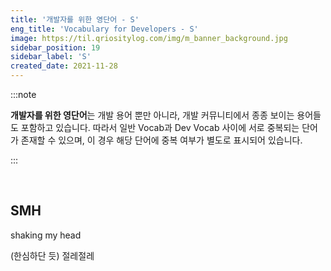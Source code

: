 ```yaml
---
title: '개발자를 위한 영단어 - S'
eng_title: 'Vocabulary for Developers - S'
image: https://til.qriositylog.com/img/m_banner_background.jpg
sidebar_position: 19
sidebar_label: 'S'
created_date: 2021-11-28
---
```


:::note

**개발자를 위한 영단어**는 개발 용어 뿐만 아니라, 개발 커뮤니티에서 종종 보이는 용어들도 포함하고 있습니다. 따라서 일반 Vocab과 Dev Vocab 사이에 서로 중복되는 단어가 존재할 수 있으며, 이 경우 해당 단어에 중복 여부가 별도로 표시되어 있습니다.

:::


<SearchBar />
<br />

## SMH

shaking my head

(한심하단 듯) 절레절레